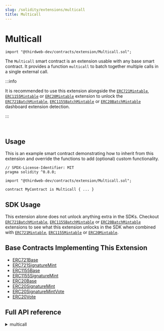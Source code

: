 ```yaml
---
slug: /solidity/extensions/multicall
title: Multicall
---
```



# Multicall

```solidity
import "@thirdweb-dev/contracts/extension/Multicall.sol";
```

The `Multicall` smart contract is an extension usable with any base smart contract. It provides a function `multicall` to batch together multiple calls in a single external call.

:::info

It is recommended to use this extension alongside the [`ERC721Mintable`](/solidity/extensions/erc721mintable), [`ERC1155Mintable`](/solidity/extensions/erc1155mintable) or [`ERC20Mintable`](/solidity/extensions/erc20mintable)
extension to unlock the [`ERC721BatchMintable`](/solidity/extensions/erc721batchmintable), [`ERC1155BatchMintable`](/solidity/extensions/erc1155batchmintable) or [`ERC20BatchMintable`](/solidity/extensions/erc20batchmintable) dashboard extension detection.

:::

<br />

<ViewContractCodeButton
  link="https://github.com/thirdweb-dev/contracts/blob/main/contracts/extension/Multicall.sol"
  name="Multicall"
/>

## Usage

This is an example smart contract demonstrating how to inherit from this extension and override the functions to add (optional) custom functionality.

```solidity
// SPDX-License-Identifier: MIT
pragma solidity ^0.8.0;

import "@thirdweb-dev/contracts/extension/Multicall.sol";

contract MyContract is Multicall { ... }
```

## SDK Usage

This extension alone does not unlock anything extra in the SDKs. Checkout [`ERC721BatchMintable`](/solidity/extensions/erc721batchmintable), [`ERC1155BatchMintable`](/solidity/extensions/erc1155batchmintable) or [`ERC20BatchMintable`](/solidity/extensions/erc20batchmintable) extensions
to see what this extension unlocks in the SDK when combined with [`ERC721Mintable`](/solidity/extensions/erc721mintable), [`ERC1155Mintable`](/solidity/extensions/erc1155mintable) or [`ERC20Mintable`](/solidity/extensions/erc20mintable).

## Base Contracts Implementing This Extension

- [ERC721Base](/solidity/base-contracts/erc721base)
- [ERC721SignatureMint](/solidity/base-contracts/erc721signaturemint)
- [ERC1155Base](/solidity/base-contracts/erc1155base)
- [ERC1155SignatureMint](/solidity/base-contracts/erc1155signaturemint)
- [ERC20Base](/solidity/base-contracts/erc20base)
- [ERC20SignatureMint](/solidity/base-contracts/erc20signaturemint)
- [ERC20SignatureMintVote](/solidity/base-contracts/erc20signaturemintvote)
- [ERC20Vote](/solidity/base-contracts/erc20vote)

## Full API reference

<details>
<summary>multicall</summary>
<div>

```solidity
function multicall(bytes[] calldata data) external virtual override returns (bytes[] memory results);
```

- Receives and executes a batch of function calls on the contract.
- Parameter `data`: The bytes data that makes up the batch of function calls to execute.
- Return value `results`: The bytes data that makes up the result of the batch of function calls executed.

</div>
</details>
